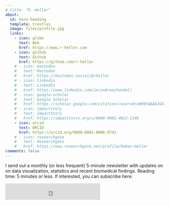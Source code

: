 ```yaml
---
# title: "R. Heller"
about:
  id: hero-heading
  template: trestles
  image: files/profile.jpg
  links:
    - icon: globe
      text: Web
      href: https://www.r-heller.com
    - icon: github
      text: Github
      href: https://github.com/r-heller
    # - icon: mastodon
    #   text: Mastodon
    #   href: https://mastodon.social/@rheller
    # - icon: linkedin
    #   text: LinkedIn
    #   href: https://www.linkedin.com/in/andreashandel/
    # - icon: google-scholar
    #   text: Google Scholar
    #   href: https://scholar.google.com/citations?user=bruHK0YAAAAJ&hl=en
    # - icon: impactstory
    #   text: ImpactStory
    #   href: https://impactstory.org/u/0000-0002-4622-1146
    - icon: orcid
      text: ORCID
      href: https://orcid.org/0000-0001-8006-9742
    # - icon: researchgate
    #   text: Researchgate
    #   href: https://www.researchgate.net/profile/Raban-Heller
comments: false
---
```



<!-- # Test -->

::: {#hero-heading}
<!-- I am a Professor in the [Department of Epidemiology and Biostatistics](https://publichealth.uga.edu/departments/epidemiology-biostatistics/), [College of Public Health](https://www.publichealth.uga.edu/), at the [University of Georgia (UGA)](https://www.uga.edu/). -->

<!-- My research and teaching focus on data analysis and modeling of infectious diseases. -->

<!-- This website contains [a short bio](about.qmd) and products such as [blog posts](/posts/), [presentations](/presentations/), and [various tools and resources related to teaching and research](/projects/). -->

<!-- More research related details can be found [on my research group site](https://handelgroup.uga.edu/). Some overlap between the two sites might occur. -->

I send out a monthly (or less frequent) 5-minute newsletter with updates on on data visualization, statistics and recent biomedical findings. Reading time: 5 minutes or less. If interested, you can subscribe here:

```{=html}
<iframe src="https://embeds.beehiiv.com/72a7cafd-e673-492d-97bf-967c8149b7a8?slim=true" data-test-id="beehiiv-embed" height="52" frameborder="0" scrolling="no" style="margin: 0; border-radius: 0px !important; background-color: transparent;"></iframe>
```

:::






